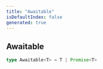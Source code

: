 ```yaml
---
title: "Awaitable"
isDefaultIndex: false
generated: true
---
```



<!-- This file was generated from the CommandKit source. Do not modify. Instead, re-run the "docgen" script -->


## Awaitable

<GenerationInfo sourceFile="packages/redis/src/index.ts" sourceLine="5" packageName="@commandkit/redis" />



```ts title="Signature"
type Awaitable<T> = T | Promise<T>
```
